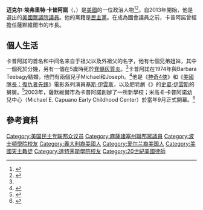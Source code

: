 {{noteTA
|G1=Show
}}
{{Infobox officeholder
|name         = 麥克·卡普阿諾<br />Mike Capuano
|image        = Michaelcapuano.jpeg
|state        = [[麻薩諸塞州|麻薩諸塞州]]
|district     = {{link-en|麻薩諸塞州第七國會選區|Massachusetts's 7th congressional district|七}}
|term_start   = 2013年1月3日
|term_end     = 
|predecessor  = [[艾德·馬基|艾德·馬基]]
|successor    = 
|state1       = [[麻薩諸塞州|麻薩諸塞州]]
|district1    = {{link-en|麻薩諸塞州第八國會選區|Massachusetts's 8th congressional district|八}}
|term_start1  = 1999年1月3日
|term_end1    = 2013年1月3日
|predecessor1 = {{link-en|Joseph P. Kennedy II|Joseph P. Kennedy II|Joseph Kennedy (II)}}
|successor1   = [[斯蒂芬·林奇|斯蒂芬·林奇]]
|office2      = 第33任薩默維爾市市長
|term_start2  = 1990年1月1日
|term_end2    = 1999年1月3日
|predecessor2 = Eugene Brune
|successor2   = William Roche {{small|(Acting)}}
|birth_name   = Michael Everett Capuano
|birth_date   = {{birth date and age|1952|1|9}}
|birth_place  = [[美國|美國]][[麻薩諸塞州|麻薩諸塞州]],[[薩默維爾_(馬薩諸塞州)|薩默維爾]]
|death_date   = 
|death_place  = 
|party        = [[民主黨_(美國)|民主黨]]
|spouse       = Barbara Teebagy
|children     = 2
|relatives    = [[基斯·伊雲斯|基斯·伊雲斯]]（外甥）<br />[[史葛·伊雲斯|史葛·伊雲斯]]（外甥）
|alma_mater   = [[達特茅斯學院|達特茅斯學院]]<br />[[波士頓學院法學院|波士頓學院]]
|religion     = [[天主教會|羅馬天主教]]
|website      = {{URL|http://www.house.gov/capuano|House website}}
}}
'''迈克尔·埃弗里特·卡普阿諾'''（{{lang-en|'''Michael Everett Capuano'''}}，{{bd|1952年|1月9日}}）是[[美國|美國]]的一位政治人物<ref name="rita-2010">{{cite web|url=http://www.boston.com/bostonglobe/obituaries/articles/2010/07/21/rita_capuano_campaigned_with_vigor_for_husband_son_at_90/|author=Emma Stickgold|title=Rita Capuano; campaigned with vigor for husband, son; at 90|publisher=[[The_Boston_Globe|The Boston Globe]]|date=July 21, 2010|accessdate=2016-01-04|archive-date=2013-11-05|archive-url=https://web.archive.org/web/20131105223730/http://www.boston.com/bostonglobe/obituaries/articles/2010/07/21/rita_capuano_campaigned_with_vigor_for_husband_son_at_90/|dead-url=no}}</ref><ref name="post-bio">{{cite news|url=http://www.washingtonpost.com/wp-srv/elections/2004/candidates/22079/|title=Biography: Michael Everett Capuano (D)|work=[[The_Washington_Post|The Washington Post]]|accessdate=2016-01-04|archive-date=2016-03-03|archive-url=https://web.archive.org/web/20160303213857/http://www.washingtonpost.com/wp-srv/elections/2004/candidates/22079/|dead-url=no}}</ref>。自2013年開始，他是{{link-en|麻薩諸塞州第七國會選區|Massachusetts's 7th congressional district}}選出的[[美國眾議院|美國眾議院議員]]。他的黨籍是[[民主黨_(美國)|民主黨]]。在成為國會議員之前，卡普阿諾曾經擔任薩默維爾市的市長。

== 個人生活 ==
卡普阿諾的首名和中间名来自于祖父以及外祖父的名字，他有七個兄弟姐妹，其中一個死於分娩，另有一個在5歲時死於[[脊髓灰質炎|脊髓灰質炎]]。<ref name="rita-2010" />卡普阿諾在1974年與Barbara Teebagy結婚，他們有兩個兒子Michael和Joseph。<ref name="directory-2009">{{cite book|last1=Alston|first1=Farnsworth|last2=Carter|first2=Mary Ann|last3=Randolph|first3=Sarah (eds.)|year=2009|url=https://books.google.com/books?id=9nL2Bhq3UYIC&pg=PA130|chapter=Michael E. Capuano|title=''Congressional Directory for the 111th Congress (2009–2010)''|location=Washington, D.C.|publisher=United States Government Publishing Office|pages=127–128|isbn=978-0-16-083727-2|access-date=2017-04-06|archive-date=2016-04-01|archive-url=https://web.archive.org/web/20160401150929/https://books.google.com/books?id=9nL2Bhq3UYIC&pg=PA130|dead-url=no}}</ref>他是《[[神奇4俠_(2005年電影)|神奇4俠]]》和《[[美國隊長：復仇者先鋒|美國隊長：復仇者先鋒]]》電影系列演員[[基斯·伊雲斯|基斯·伊雲斯]]，以及肥皂劇《''{{link-en|One Life to Live|One Life to Live}}''》的[[史葛·伊雲斯|史葛·伊雲斯]]的舅舅。<ref>{{Cite web |url = https://www.boston.com/culture/entertainment/2016/04/06/chris-evans-says-he-might-want-to-get-into-politics-someday |title = Chris Evans says he might want to get into politics someday |author = Kevin Slane |date = 2016-04-06 |publisher = boston.com |language = en |accessdate = 2017-04-06 |archive-date = 2017-04-07 |archive-url = https://web.archive.org/web/20170407054413/https://www.boston.com/culture/entertainment/2016/04/06/chris-evans-says-he-might-want-to-get-into-politics-someday |dead-url = no }}</ref>2003年，薩默維爾市為卡普阿諾創辦了一所新學校；米高·E·卡普阿諾幼兒中心（Michael E. Capuano Early Childhood Center）於當年9月正式開幕。<ref>{{Cite web |url = http://capuano.house.gov/news/2003/pr090203.shtml |title = City of Somerville Names Early Childhood Center in Honor of Congressman Capuano |publisher = http://capuano.house.gov |language = en |access-date = 2017-04-06 |archive-url = https://web.archive.org/web/20170117014229/https://capuano.house.gov/news/2003/pr090203.shtml |archive-date = 2017-01-17 |dead-url = yes }}</ref>

== 參考資料 ==
{{reflist}}
{{DEFAULTSORT:Capuano, Mike}}
[[Category:美国民主党联邦众议员|Category:美国民主党联邦众议员]]
[[Category:麻薩諸塞州聯邦眾議員|Category:麻薩諸塞州聯邦眾議員]]
[[Category:波士頓學院校友|Category:波士頓學院校友]]
[[Category:義大利裔美國人|Category:義大利裔美國人]]
[[Category:爱尔兰裔美国人|Category:爱尔兰裔美国人]]
[[Category:美國天主教徒|Category:美國天主教徒]]
[[Category:達特茅斯學院校友|Category:達特茅斯學院校友]]
[[Category:20世紀美國律師|Category:20世紀美國律師]]